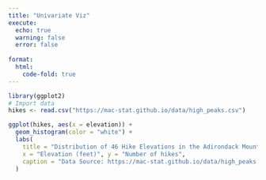 ```yaml
---
title: "Univariate Viz"
execute:
  echo: true
  warning: false
  error: false
  
format:
  html:
    code-fold: true
---
```



```r
library(ggplot2)
# Import data
hikes <- read.csv("https://mac-stat.github.io/data/high_peaks.csv")
```

```r
ggplot(hikes, aes(x = elevation)) +
  geom_histogram(color = "white") +
  labs(
    title = "Distribution of 46 Hike Elevations in the Adirondack Mountains",
    x = "Elevation (feet)", y = "Number of hikes",
    caption = "Data Source: https://mac-stat.github.io/data/high_peaks.csv by Leah Zhang"
  )
```

